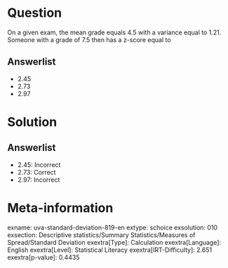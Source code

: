 Question
========

On a given exam, the mean grade equals 4.5 with a variance equal to 1.21. Someone with a grade of 7.5 then has a z-score equal to

Answerlist
----------

* 2.45
* 2.73
* 2.97

Solution
========

Answerlist
----------

* 2.45: Incorrect
* 2.73: Correct
* 2.97: Incorrect

Meta-information
================
exname: uva-standard-deviation-819-en
extype: schoice
exsolution: 010
exsection: Descriptive statistics/Summary Statistics/Measures of Spread/Standard Deviation
exextra[Type]: Calculation
exextra[Language]: English
exextra[Level]: Statistical Literacy
exextra[IRT-Difficulty]: 2.651
exextra[p-value]: 0.4435
